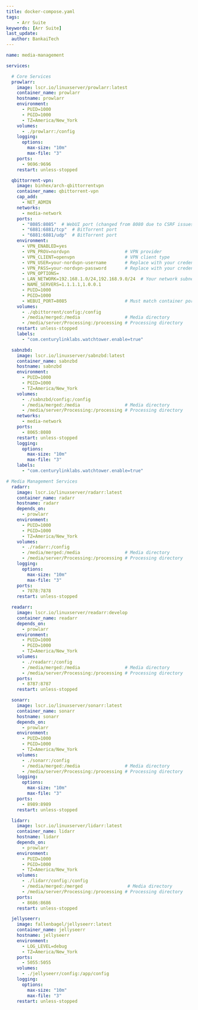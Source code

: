 ```yaml
---
title: docker-compose.yaml
tags:
    - Arr Suite
keywords: [Arr Suite]
last_update:
  author: BankaiTech
---
```


```yaml
name: media-management

services:

  # Core Services
  prowlarr:
    image: lscr.io/linuxserver/prowlarr:latest
    container_name: prowlarr
    hostname: prowlarr
    environment:
      - PUID=1000
      - PGID=1000
      - TZ=America/New_York
    volumes:
      - ./prowlarr:/config
    logging:
      options:
        max-size: "10m"
        max-file: "3"
    ports:
      - 9696:9696
    restart: unless-stopped

  qbittorrent-vpn:
    image: binhex/arch-qbittorrentvpn
    container_name: qbittorrent-vpn
    cap_add:
      - NET_ADMIN
    networks:
      - media-network
    ports:
      - "8085:8085"  # WebUI port (changed from 8080 due to CSRF issues)
      - "6881:6881/tcp"  # BitTorrent port
      - "6881:6881/udp"  # BitTorrent port
    environment:
      - VPN_ENABLED=yes
      - VPN_PROV=nordvpn                     # VPN provider
      - VPN_CLIENT=openvpn                   # VPN client type
      - VPN_USER=your-nordvpn-username       # Replace with your credentials
      - VPN_PASS=your-nordvpn-password       # Replace with your credentials
      - VPN_OPTIONS=
      - LAN_NETWORK=192.168.1.0/24,192.168.9.0/24  # Your network subnets
      - NAME_SERVERS=1.1.1.1,1.0.0.1
      - PUID=1000
      - PGID=1000
      - WEBUI_PORT=8085                      # Must match container port
    volumes:
      - ./qbittorrent/config:/config
      - /media/merged:/media                 # Media directory
      - /media/server/Processing:/processing # Processing directory
    restart: unless-stopped
    labels:
      - "com.centurylinklabs.watchtower.enable=true"

  sabnzbd:
    image: lscr.io/linuxserver/sabnzbd:latest
    container_name: sabnzbd
    hostname: sabnzbd
    environment:
      - PUID=1000
      - PGID=1000
      - TZ=America/New_York
    volumes:
      - ./sabnzbd/config:/config
      - /media/merged:/media                 # Media directory
      - /media/server/Processing:/processing # Processing directory
    networks:
      - media-network
    ports:
      - 8065:8080
    restart: unless-stopped
    logging:
      options:
        max-size: "10m"
        max-file: "3"
    labels:
      - "com.centurylinklabs.watchtower.enable=true"

# Media Management Services
  radarr:
    image: lscr.io/linuxserver/radarr:latest
    container_name: radarr
    hostname: radarr
    depends_on:
      - prowlarr
    environment:
      - PUID=1000
      - PGID=1000
      - TZ=America/New_York
    volumes:
      - ./radarr:/config
      - /media/merged:/media                 # Media directory
      - /media/server/Processing:/processing # Processing directory
    logging:
      options:
        max-size: "10m"
        max-file: "3"
    ports:
      - 7878:7878
    restart: unless-stopped

  readarr:
    image: lscr.io/linuxserver/readarr:develop
    container_name: readarr
    depends_on:
      - prowlarr
    environment:
      - PUID=1000
      - PGID=1000
      - TZ=America/New_York
    volumes:
      - ./readarr:/config
      - /media/merged:/media                 # Media directory
      - /media/server/Processing:/processing # Processing directory
    ports:
      - 8787:8787
    restart: unless-stopped

  sonarr:
    image: lscr.io/linuxserver/sonarr:latest
    container_name: sonarr
    hostname: sonarr
    depends_on:
      - prowlarr
    environment:
      - PUID=1000
      - PGID=1000
      - TZ=America/New_York
    volumes:
      - ./sonarr:/config
      - /media/merged:/media                 # Media directory
      - /media/server/Processing:/processing # Processing directory
    logging:
      options:
        max-size: "10m"
        max-file: "3"
    ports:
      - 8989:8989
    restart: unless-stopped

  lidarr:
    image: lscr.io/linuxserver/lidarr:latest
    container_name: lidarr
    hostname: lidarr
    depends_on:
      - prowlarr
    environment:
      - PUID=1000
      - PGID=1000
      - TZ=America/New_York
    volumes:
      - ./lidarr/config:/config
      - /media/merged:/merged                 # Media directory
      - /media/server/Processing:/processing # Processing directory
    ports:
      - 8686:8686
    restart: unless-stopped

  jellyseerr:
    image: fallenbagel/jellyseerr:latest
    container_name: jellyseerr
    hostname: jellyseerr
    environment:
      - LOG_LEVEL=debug
      - TZ=America/New_York
    ports:
      - 5055:5055
    volumes:
      - ./jellyseerr/config:/app/config
    logging:
      options:
        max-size: "10m"
        max-file: "3"
    restart: unless-stopped
```

<BuyMeACoffeeButton />
